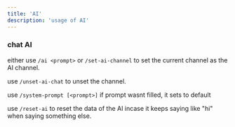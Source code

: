 ---
title: 'AI'
description: 'usage of AI'
---


### chat AI

either use `/ai <prompt>` or `/set-ai-channel` to set the current channel as the AI channel.

use `/unset-ai-chat` to unset the channel.

use `/system-prompt [<prompt>]` if prompt wasnt filled, it sets to default

use `/reset-ai` to reset the data of the AI incase it keeps saying like "hi" when saying something else.